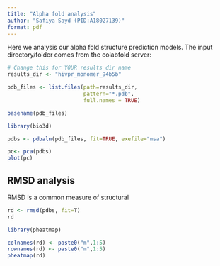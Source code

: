 ```yaml
---
title: "Alpha fold analysis"
author: "Safiya Sayd (PID:A18027139)"
format: pdf
---
```


Here we analysis our alpha fold structure prediction models. The input directory/folder comes from the colabfold server: 

```r
# Change this for YOUR results dir name
results_dir <- "hivpr_monomer_94b5b" 
```

```r
pdb_files <- list.files(path=results_dir,
                        pattern="*.pdb",
                        full.names = TRUE)

basename(pdb_files)
```

```r
library(bio3d)
```

```r
pdbs <- pdbaln(pdb_files, fit=TRUE, exefile="msa")
```

```r
pc<- pca(pdbs)
plot(pc)
```
## RMSD analysis
RMSD is a common measure of structural 
```r
rd <- rmsd(pdbs, fit=T)
rd
```

```r
library(pheatmap)

colnames(rd) <- paste0("m",1:5)
rownames(rd) <- paste0("m",1:5)
pheatmap(rd)
```

